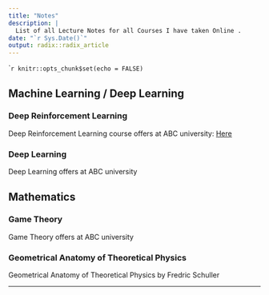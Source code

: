 ```yaml
---
title: "Notes"
description: |
  List of all Lecture Notes for all Courses I have taken Online .
date: "`r Sys.Date()`"
output: radix::radix_article
---
```


````r
knitr::opts_chunk$set(echo = FALSE)
```

## Machine Learning / Deep Learning 


### Deep Reinforcement Learning 
Deep Reinforcement Learning course offers at ABC university: [Here](DeepRL.html)


### Deep Learning 
Deep Learning offers at ABC university 


## Mathematics 


### Game Theory
Game Theory offers at ABC university 


### Geometrical Anatomy of Theoretical Physics 
Geometrical Anatomy of Theoretical Physics by Fredric Schuller



---